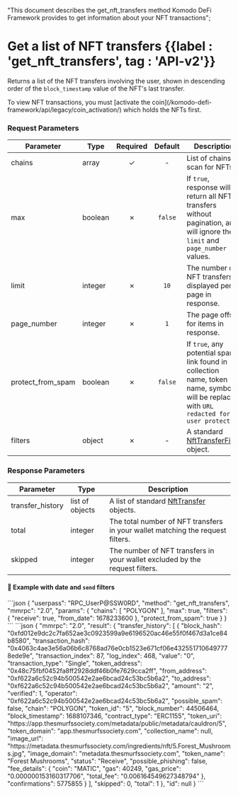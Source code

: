   "This document describes the get_nft_transfers method Komodo DeFi Framework provides to get information about your NFT transactions";

# Get a list of NFT transfers {{label : 'get_nft_transfers', tag : 'API-v2'}}

Returns a list of the NFT transfers involving the user, shown in descending order of the `block_timestamp` value of the NFT's last transfer.

<Note>
  To view NFT transactions, you must [activate the coin](/komodo-defi-framework/api/legacy/coin_activation/) which holds the NFTs first.
</Note>

### Request Parameters

| Parameter           | Type    | Required | Default | Description                                                                                                                              |
| ------------------- | ------- | :------: | :-----: | ---------------------------------------------------------------------------------------------------------------------------------------- |
| chains              | array   |     ✓    |    -    | List of chains to scan for NFTs.                                                                                                         |
| max                 | boolean |     ✗    | `false` | If `true`, response will return all NFT transfers without pagination, and will ignore the `limit` and `page_number` values.              |
| limit               | integer |     ✗    |   `10`  | The number of NFT transfers displayed per page in response.                                                                              |
| page\_number        | integer |     ✗    |   `1`   | The page offset for items in response.                                                                                                   |
| protect\_from\_spam | boolean |     ✗    | `false` | If `true`, any potential spam link found in collection name, token name, symbol will be replaced with `URL redacted for user protection` |
| filters             | object  |     ✗    |    -    | A standard [NftTransferFilter](/komodo-defi-framework/api/common_structures/nfts/#nft-transfer-filter) object.                           |

### Response Parameters

| Parameter         | Type            | Description                                                                                                |
| ----------------- | --------------- | ---------------------------------------------------------------------------------------------------------- |
| transfer\_history | list of objects | A list of standard [NftTransfer](/komodo-defi-framework/api/common_structures/nfts/#nft-transfer) objects. |
| total             | integer         | The total number of NFT transfers in your wallet matching the request filters.                             |
| skipped           | integer         | The number of NFT transfers in your wallet excluded by the request filters.                                |

#### 📌 Example with date and `send` filters

<CodeGroup title="Get a list of NFT transfers" tag="POST" label="get_nft_transfers" mm2MethodDecorate="true">
  ```json
  {
    "userpass": "RPC_UserP@SSW0RD",
    "method": "get_nft_transfers",
    "mmrpc": "2.0",
    "params": {
      "chains": [
        "POLYGON"
      ],
      "max": true,
      "filters": {
        "receive": true,
        "from_date": 1678233600
      },
      "protect_from_spam": true
    }
  }
  ```
</CodeGroup>

<CollapsibleSection expandedText="Hide Response" collapsedText="Show Response">
  ```json
  {
    "mmrpc": "2.0",
    "result": {
      "transfer_history": [
        {
          "block_hash": "0xfd012e9dc2c7fa652ae3c0923599a9e6196520ac46e55f0f467d3a1ce84b8580",
          "transaction_hash": "0x4063c4ae3e56a06b6c8768ad76e0cb1523e671cf06e4325517106497778ede9e",
          "transaction_index": 87,
          "log_index": 468,
          "value": "0",
          "transaction_type": "Single",
          "token_address": "0x48c75fbf0452fa8ff2928ddf46b0fe7629cca2ff",
          "from_address": "0xf622a6c52c94b500542e2ae6bcad24c53bc5b6a2",
          "to_address": "0xf622a6c52c94b500542e2ae6bcad24c53bc5b6a2",
          "amount": "2",
          "verified": 1,
          "operator": "0xf622a6c52c94b500542e2ae6bcad24c53bc5b6a2",
          "possible_spam": false,
          "chain": "POLYGON",
          "token_id": "5",
          "block_number": 44506464,
          "block_timestamp": 1688107346,
          "contract_type": "ERC1155",
          "token_uri": "https://app.thesmurfssociety.com/metadata/public/metadata/cauldron/5",
          "token_domain": "app.thesmurfssociety.com",
          "collection_name": null,
          "image_url": "https://metadata.thesmurfssociety.com/ingredients/nft/5.Forest_Mushrooms.jpg",
          "image_domain": "metadata.thesmurfssociety.com",
          "token_name": "Forest Mushrooms",
          "status": "Receive",
          "possible_phishing": false,
          "fee_details": {
            "coin": "MATIC",
            "gas": 40249,
            "gas_price": "0.000000153160317706",
            "total_fee": "0.006164549627348794"
          },
          "confirmations": 5775855
        }
      ],
      "skipped": 0,
      "total": 1
    },
    "id": null
  }
  ```
</CollapsibleSection>
